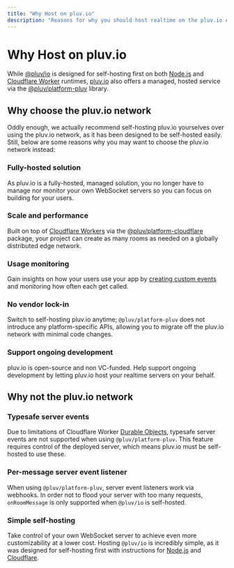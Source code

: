 ```yaml
---
title: "Why Host on pluv.io"
description: "Reasons for why you should host realtime on the pluv.io edge network"
---
```


# Why Host on pluv.io

While [@pluv/io](https://www.npmjs.com/package/@pluv/io) is designed for self-hosting first on both [Node.js](https://nodejs.org/) and [Cloudflare Worker](https://workers.cloudflare.com/) runtimes, [pluv.io](/) also offers a managed, hosted service via the [@pluv/platform-pluv](https://www.npmjs.com/package/@pluv/io) library.

## Why choose the pluv.io network

Oddly enough, we actually recommend self-hosting pluv.io yourselves over using the pluv.io network, as it has been designed to be self-hosted easily. Still, below are some reasons why you may want to choose the pluv.io network instead:

### Fully-hosted solution

As pluv.io is a fully-hosted, managed solution, you no longer have to manage nor monitor your own WebSocket servers so you can focus on building for your users.

### Scale and performance

Built on top of [Cloudflare Workers](https://workers.cloudflare.com/) via the [@pluv/platform-cloudflare](https://www.npmjs.com/package/@pluv/platform-cloudflare) package, your project can create as many rooms as needed on a globally distributed edge network.

### Usage monitoring

Gain insights on how your users use your app by [creating custom events](/docs/react/custom-events) and monitoring how often each get called.

### No vendor lock-in

Switch to self-hosting pluv.io anytime; `@pluv/platform-pluv` does not introduce any platform-specific APIs, allowing you to migrate off the pluv.io network with minimal code changes.

### Support ongoing development

pluv.io is open-source and non VC-funded. Help support ongoing development by letting pluv.io host your realtime servers on your behalf.

## Why not the pluv.io network

### Typesafe server events

Due to limitations of Cloudflare Worker [Durable Objects](https://www.cloudflare.com/developer-platform/products/durable-objects/), typesafe server events are not supported when using `@pluv/platform-pluv`. This feature requires control of the deployed server, which means pluv.io must be self-hosted to use these.

### Per-message server event listener

When using `@pluv/platform-pluv`, server event listeners work via webhooks. In order not to flood your server with too many requests, `onRoomMessage` is only supported when `@pluv/io` is self-hosted.

### Simple self-hosting

Take control of your own WebSocket server to achieve even more customizability at a lower cost. Hosting `@pluv/io` is incredibly simple, as it was designed for self-hosting first with instructions for [Node.js](/docs/platform-node/hosting-on-nodejs) and [Cloudflare](/docs/platform-cloudflare/hosting-on-cloudflare).
